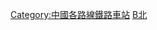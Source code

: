 {{Catnav|頁面分類|各種主題的頁面分類|按國家分類|各國建築|各國鐵路車站|中國鐵路車站}}
{{Catnav|頁面分類|各種主題的頁面分類|按國家分類|各國交通|各國鐵路車站|中國鐵路車站}}

{{Catmore|北仑支线}}

[[Category:中國各路線鐵路車站|Category:中國各路線鐵路車站]]
[[Category:宁波市铁路车站|B北]]